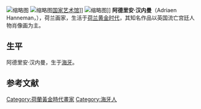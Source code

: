 [[File:Adriaen_Hanneman_-_zelfportret.jpg|缩略图]]
[[File:Henry,_Duke_of_Gloucester.jpg|缩略图]][[国家艺术馆|国家艺术馆]]]]
[[File:Willem_III_(1650-1702),_prins_van_Oranje,_als_kind_Rijksmuseum_SK-A-3889.jpeg|缩略图]]]]
'''阿德里安·汉内曼'''（Adriaen Hanneman，{{bd||约1603年|1671年||catIdx=H}}），荷兰画家，生活于[[荷兰黄金时代|荷兰黄金时代]]，其知名作品以英国流亡宫廷人物肖像画为主。

== 生平 ==
阿德里安·汉内曼，生于[[海牙|海牙]]。

==参考文献==
{{reflist}}

{{Authority control}}
[[Category:荷蘭黃金時代畫家|Category:荷蘭黃金時代畫家]]
[[Category:海牙人|Category:海牙人]]